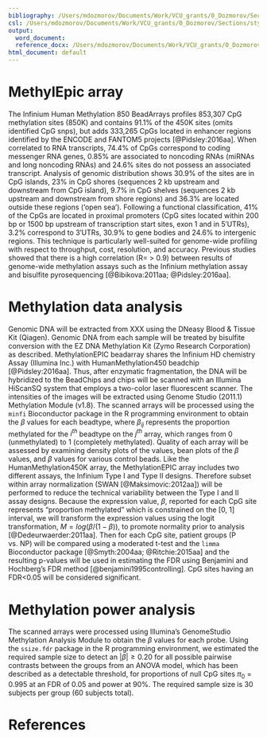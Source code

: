 ```yaml
---
bibliography: /Users/mdozmorov/Documents/Work/VCU_grants/0_Dozmorov/Sections/sections.bib
csl: /Users/mdozmorov/Documents/Work/VCU_grants/0_Dozmorov/Sections/styles.ref/genomebiology.csl
output:
  word_document:
  reference_docx: /Users/mdozmorov/Documents/Work/VCU_grants/0_Dozmorov/Sections/styles.doc/NIH_grant_style.docx
html_document: default
---
```


# MethylEpic array

The Infinium Human Methylation 850 BeadArrays profiles 853,307 CpG methylation sites (850K) and contains 91.1% of the 450K sites (omits identified CpG snps), but adds 333,265 CpGs located in enhancer regions identified by the ENCODE and FANTOM5 projects [@Pidsley:2016aa]. When correlated to RNA transcripts, 74.4% of CpGs correspond to coding messenger RNA genes, 0.85% are associated to noncoding RNAs (miRNAs and long noncoding RNAs) and 24.6% sites do not possess an associated transcript. Analysis of genomic distribution shows 30.9% of the sites are in CpG islands, 23% in CpG shores (sequences 2 kb upstream and downstream from CpG island), 9.7% in CpG shelves (sequences 2 kb upstream and downstream from shore regions) and 36.3% are located outside these regions (‘open sea’). Following a functional classification, 41% of the CpGs are located in proximal promoters (CpG sites located within 200 bp or 1500 bp upstream of transcription start sites, exon 1 and in 5′UTRs), 3.2% correspond to 3′UTRs, 30.9% to gene bodies and 24.6% to intergenic regions. This technique is particularly well-suited for genome-wide profiling with respect to throughput, cost, resolution, and accuracy. Previous studies showed that there is a high correlation (R= > 0.9) between results of genome-wide methylation assays such as the Infinium methylation assay and bisulfite pyrosequencing [@Bibikova:2011aa; @Pidsley:2016aa].

# Methylation data analysis

Genomic DNA will be extracted from XXX using the DNeasy Blood & Tissue Kit (Qiagen). Genomic DNA from each sample will be treated by bisulfite conversion with the EZ DNA Methylation Kit (Zymo Research Corporation) as described. MethylationEPIC beadarray shares the Infinium HD chemistry Assay (Illumina Inc.) with HumanMethylation450 beadchip [@Pidsley:2016aa]. Thus, after enzymatic fragmentation, the DNA will be hybridized to the BeadChips and chips will be scanned with an Illumina HiScanSQ system that employs a two-color laser fluorescent scanner. The intensities of the images will be extracted using Genome Studio (2011.1) Methylation Module (v1.8). The scanned arrays will be processed using the `minfi` Bioconductor package in the R programming environment to obtain the $\beta$ values for each beadtype, where $\beta_{ij}$ represents the proportion methylated for the $i^{th}$ beadtype on the $j^{th}$ array, which ranges from 0 (unmethylated) to 1 (completely methylated). Quality of each array will be assessed by examining density plots of the  values, bean plots of the $\beta$ values, and $\beta$ values for various control beads. Like the HumanMethylation450K array, the MethylationEPIC array includes two different assays, the Infinium Type I and Type II designs. Therefore subset within array normalization (SWAN [@Maksimovic:2012aa]) will be performed to reduce the technical variability between the Type I and II assay designs. Because the expression value, $\beta$, reported for each CpG site represents "proportion methylated" which is constrained on the [0, 1] interval, we will transform the expression values using the logit transformation, $M=log(\beta/(1-\beta))$, to promote normality prior to analysis [@Dedeurwaerder:2011aa]. Then for each CpG site, patient groups (P vs. NP) will be compared using a moderated t-test and the `limma` Bioconductor package [@Smyth:2004aa; @Ritchie:2015aa] and the resulting p-values will be used in estimating the FDR using Benjamini and Hochberg’s FDR method [@benjamini1995controlling]. CpG sites having an FDR<0.05 will be considered significant. 

# Methylation power analysis

The scanned arrays were processed using Illumina's GenomeStudio Methylation Analysis Module to obtain the $\beta$ values for each probe. Using the `ssize.fdr` package  in the R programming environment, we estimated the required sample size to detect an $|\beta| \ge 0.20$ for all possible pairwise contrasts between the groups from an ANOVA model, which has been described as a detectable threshold, for proportions of null CpG sites $\pi_0$ = 0.995 at an FDR of 0.05 and power at 90%. The required sample size is 30 subjects per group (60 subjects total). 

# References
